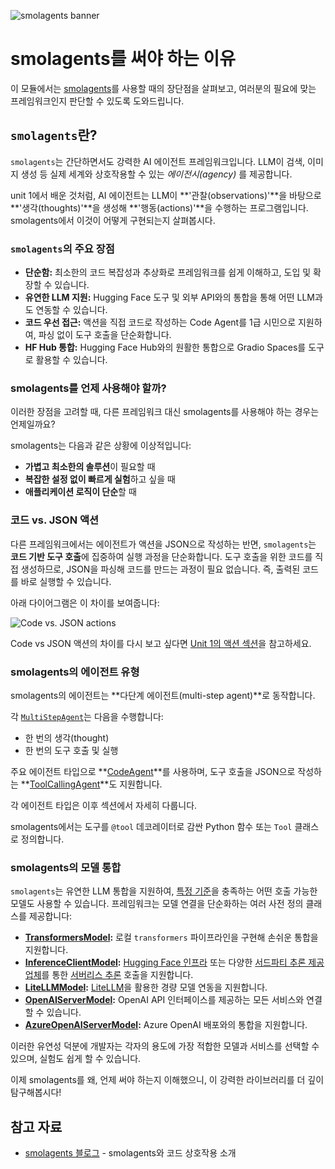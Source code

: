 ![smolagents banner](https://huggingface.co/datasets/huggingface/documentation-images/resolve/main/smolagents/license_to_call.png)
# smolagents를 써야 하는 이유

이 모듈에서는 [smolagents](https://huggingface.co/docs/smolagents/en/index)를 사용할 때의 장단점을 살펴보고, 여러분의 필요에 맞는 프레임워크인지 판단할 수 있도록 도와드립니다.

## `smolagents`란?

`smolagents`는 간단하면서도 강력한 AI 에이전트 프레임워크입니다. LLM이 검색, 이미지 생성 등 실제 세계와 상호작용할 수 있는 _에이전시(agency)_ 를 제공합니다.

unit 1에서 배운 것처럼, AI 에이전트는 LLM이 **'관찰(observations)'**을 바탕으로 **'생각(thoughts)'**을 생성해 **'행동(actions)'**을 수행하는 프로그램입니다. smolagents에서 이것이 어떻게 구현되는지 살펴봅시다.

### `smolagents`의 주요 장점
- **단순함:** 최소한의 코드 복잡성과 추상화로 프레임워크를 쉽게 이해하고, 도입 및 확장할 수 있습니다.
- **유연한 LLM 지원:** Hugging Face 도구 및 외부 API와의 통합을 통해 어떤 LLM과도 연동할 수 있습니다.
- **코드 우선 접근:** 액션을 직접 코드로 작성하는 Code Agent를 1급 시민으로 지원하여, 파싱 없이 도구 호출을 단순화합니다.
- **HF Hub 통합:** Hugging Face Hub와의 원활한 통합으로 Gradio Spaces를 도구로 활용할 수 있습니다.

### smolagents를 언제 사용해야 할까?

이러한 장점을 고려할 때, 다른 프레임워크 대신 smolagents를 사용해야 하는 경우는 언제일까요?

smolagents는 다음과 같은 상황에 이상적입니다:
- **가볍고 최소한의 솔루션**이 필요할 때
- **복잡한 설정 없이 빠르게 실험**하고 싶을 때
- **애플리케이션 로직이 단순**할 때

### 코드 vs. JSON 액션
다른 프레임워크에서는 에이전트가 액션을 JSON으로 작성하는 반면, `smolagents`는 **코드 기반 도구 호출**에 집중하여 실행 과정을 단순화합니다. 도구 호출을 위한 코드를 직접 생성하므로, JSON을 파싱해 코드를 만드는 과정이 필요 없습니다. 즉, 출력된 코드를 바로 실행할 수 있습니다.

아래 다이어그램은 이 차이를 보여줍니다:

![Code vs. JSON actions](https://huggingface.co/datasets/huggingface/documentation-images/resolve/main/transformers/code_vs_json_actions.png)

Code vs JSON 액션의 차이를 다시 보고 싶다면 [Unit 1의 액션 섹션](https://huggingface.co/learn/agents-course/unit1/actions#actions-enabling-the-agent-to-engage-with-its-environment)을 참고하세요.

### smolagents의 에이전트 유형

smolagents의 에이전트는 **다단계 에이전트(multi-step agent)**로 동작합니다.

각 [`MultiStepAgent`](https://huggingface.co/docs/smolagents/main/en/reference/agents#smolagents.MultiStepAgent)는 다음을 수행합니다:
- 한 번의 생각(thought)
- 한 번의 도구 호출 및 실행

주요 에이전트 타입으로 **[CodeAgent](https://huggingface.co/docs/smolagents/main/en/reference/agents#smolagents.CodeAgent)**를 사용하며, 도구 호출을 JSON으로 작성하는 **[ToolCallingAgent](https://huggingface.co/docs/smolagents/main/en/reference/agents#smolagents.ToolCallingAgent)**도 지원합니다.

각 에이전트 타입은 이후 섹션에서 자세히 다룹니다.

<Tip> 
smolagents에서는 도구를 <code>@tool</code> 데코레이터로 감싼 Python 함수 또는 <code>Tool</code> 클래스로 정의합니다.
</Tip>

### smolagents의 모델 통합
`smolagents`는 유연한 LLM 통합을 지원하여, [특정 기준](https://huggingface.co/docs/smolagents/main/en/reference/models)을 충족하는 어떤 호출 가능한 모델도 사용할 수 있습니다. 프레임워크는 모델 연결을 단순화하는 여러 사전 정의 클래스를 제공합니다:

- **[TransformersModel](https://huggingface.co/docs/smolagents/main/en/reference/models#smolagents.TransformersModel):** 로컬 `transformers` 파이프라인을 구현해 손쉬운 통합을 지원합니다.
- **[InferenceClientModel](https://huggingface.co/docs/smolagents/main/en/reference/models#smolagents.InferenceClientModel):** [Hugging Face 인프라](https://huggingface.co/docs/api-inference/index) 또는 다양한 [서드파티 추론 제공업체](https://huggingface.co/docs/huggingface_hub/main/en/guides/inference#supported-providers-and-tasks)를 통한 [서버리스 추론](https://huggingface.co/docs/huggingface_hub/main/en/guides/inference) 호출을 지원합니다.
- **[LiteLLMModel](https://huggingface.co/docs/smolagents/main/en/reference/models#smolagents.LiteLLMModel):** [LiteLLM](https://www.litellm.ai/)을 활용한 경량 모델 연동을 지원합니다.
- **[OpenAIServerModel](https://huggingface.co/docs/smolagents/main/en/reference/models#smolagents.OpenAIServerModel):** OpenAI API 인터페이스를 제공하는 모든 서비스와 연결할 수 있습니다.
- **[AzureOpenAIServerModel](https://huggingface.co/docs/smolagents/main/en/reference/models#smolagents.AzureOpenAIServerModel):** Azure OpenAI 배포와의 통합을 지원합니다.

이러한 유연성 덕분에 개발자는 각자의 용도에 가장 적합한 모델과 서비스를 선택할 수 있으며, 실험도 쉽게 할 수 있습니다.

이제 smolagents를 왜, 언제 써야 하는지 이해했으니, 이 강력한 라이브러리를 더 깊이 탐구해봅시다!

## 참고 자료

- [smolagents 블로그](https://huggingface.co/blog/smolagents) - smolagents와 코드 상호작용 소개
